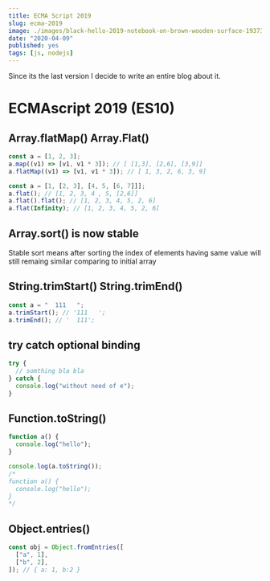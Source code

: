 ```yaml
---
title: ECMA Script 2019
slug: ecma-2019
image: ./images/black-hello-2019-notebook-on-brown-wooden-surface-1937337.jpg
date: "2020-04-09"
published: yes
tags: [js, nodejs]
---
```



Since its the last version I decide to write an entire blog about it.

# ECMAscript 2019 (ES10)

## Array.flatMap() Array.Flat()

<CodeDivWrapper>

```js
const a = [1, 2, 3];
a.map((v1) => [v1, v1 * 3]); // [ [1,3], [2,6], [3,9]]
a.flatMap((v1) => [v1, v1 * 3]); // [ 1, 3, 2, 6, 3, 9]
```

</CodeDivWrapper>

<CodeDivWrapper>

```js
const a = [1, [2, 3], [4, 5, [6, 7]]];
a.flat(); // [1, 2, 3, 4 , 5, [2,6]]
a.flat().flat(); // [1, 2, 3, 4, 5, 2, 6]
a.flat(Infinity); // [1, 2, 3, 4, 5, 2, 6]
```

</CodeDivWrapper>

## Array.sort() is now stable

Stable sort means after sorting the index of elements having same value will still remaing similar comparing to initial array

## String.trimStart() String.trimEnd()

<CodeDivWrapper>

```js
const a = "  111   ";
a.trimStart(); // '111   ';
a.trimEnd(); // '  111';
```

</CodeDivWrapper>

## try catch optional binding

<CodeDivWrapper>

```js
try {
  // somthing bla bla
} catch {
  console.log("without need of e");
}
```

</CodeDivWrapper>

## Function.toString()

<CodeDivWrapper>

```js
function a() {
  console.log("hello");
}

console.log(a.toString());
/*
function a() {
  console.log("hello");
}
*/
```

</CodeDivWrapper>

## Object.entries()

<CodeDivWrapper>

```js
const obj = Object.fromEntries([
  ["a", 1],
  ["b", 2],
]); // { a: 1, b:2 }
```

</CodeDivWrapper>
